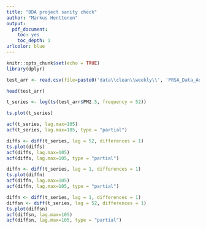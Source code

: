 ```yaml
---
title: "BDA project sanity check"
author: "Markus Henttonen"
output:
  pdf_document: 
    toc: yes
    toc_depth: 1
urlcolor: blue
---
```


```r
knitr::opts_chunk$set(echo = TRUE)
library(dplyr)
```

```r
test_arr <- read.csv(file=paste0('data\\clean\\weekly\\', 'PRSA_Data_Aotizhongxin_20130301-20170228.csv'))

```



```r
head(test_arr)
```

```r
t_series <- log(ts(test_arr$PM2.5, frequency = 52))
```


```r
ts.plot(t_series)
```



```r
acf(t_series, lag.max=105)
acf(t_series, lag.max=105, type = "partial")
```




```r
diffs <- diff(t_series, lag = 52, differences = 1)
ts.plot(diffs)
acf(diffs, lag.max=105)
acf(diffs, lag.max=105, type = "partial")
```


```r
diffn <- diff(t_series, lag = 1, differences = 1)
ts.plot(diffn)
acf(diffn, lag.max=105)
acf(diffn, lag.max=105, type = "partial")
```




```r
diffn <- diff(t_series, lag = 1, differences = 1)
diffsn <- diff(t_series, lag = 52, differences = 1)
ts.plot(diffsn)
acf(diffsn, lag.max=105)
acf(diffsn, lag.max=105, type = "partial")
```




